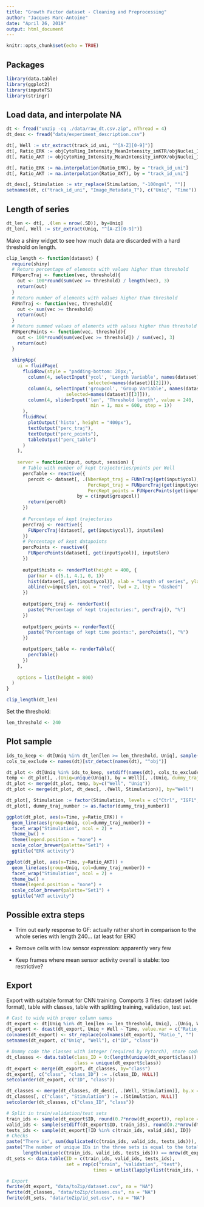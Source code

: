 ```yaml
---
title: "Growth Factor dataset - Cleaning and Preprocessing"
author: "Jacques Marc-Antoine"
date: "April 26, 2019"
output: html_document
---
```


```r
knitr::opts_chunk$set(echo = TRUE)
```

## Packages
```r
library(data.table)
library(ggplot2)
library(imputeTS)
library(stringr)
```

## Load data,  and interpolate NA
```r
dt <- fread("unzip -cq ./data/raw_dt.csv.zip", nThread = 4)
dt_desc <- fread("data/experiment_description.csv")

dt[, Well := str_extract(track_id_uni, "^[A-Z][0-9]")]
dt[, Ratio_ERK := objCytoRing_Intensity_MeanIntensity_imKTR/objNuclei_Intensity_MeanIntensity_imKTR]
dt[, Ratio_AKT := objCytoRing_Intensity_MeanIntensity_imFOX/objNuclei_Intensity_MeanIntensity_imFOX]

dt[, Ratio_ERK := na.interpolation(Ratio_ERK), by = "track_id_uni"]
dt[, Ratio_AKT := na.interpolation(Ratio_AKT), by = "track_id_uni"]

dt_desc[, Stimulation := str_replace(Stimulation, "-100ngml", "")]
setnames(dt, c("track_id_uni", "Image_Metadata_T"), c("Uniq", "Time"))
```

## Length of series
```r
dt_len <- dt[, .(len = nrow(.SD)), by=Uniq]
dt_len[, Well := str_extract(Uniq, "^[A-Z][0-9]")]
```

Make a shiny widget to see how much data are discarded with a hard threshold on length.
```r
clip_length <- function(dataset) { 
  require(shiny)
  # Return percentage of elements with values higher than threshold
  FUNpercTraj <- function(vec, threshold){
    out <- 100*round(sum(vec >= threshold) / length(vec), 3)
    return(out)
  }
  # Return number of elements with values higher than threshold
  FUNnTraj <- function(vec, threshold){
    out <- sum(vec >= threshold)
    return(out)
  }
  # Return summed values of elements with values higher than threshold
  FUNpercPoints <- function(vec, threshold){
    out <- 100*round(sum(vec[vec >= threshold]) / sum(vec), 3)
    return(out)
  }
  
  shinyApp(
    ui = fluidPage(
      fluidRow(style = "padding-bottom: 20px;",
        column(4, selectInput('ycol', 'Length Variable', names(dataset),
                              selected=names(dataset)[[2]])),
        column(4, selectInput('groupcol', 'Group Variable', names(dataset),
                      selected=names(dataset)[[3]])),
        column(4, sliderInput('len', 'Threshold length', value = 240,
                               min = 1, max = 600, step = 1))
      ),
      fluidRow(
        plotOutput('histo', height = "400px"),
        textOutput("perc_traj"),
        textOutput("perc_points"),
        tableOutput("perc_table")
      )
    ),
    
    server = function(input, output, session) {
      # Table with number of kept trajectories/points per Well
      percTable <- reactive({
        percdt <- dataset[, .(NberKept_traj = FUNnTraj(get(input$ycol), input$len),
                              PercKept_traj = FUNpercTraj(get(input$ycol), input$len),
                              PercKept_points = FUNpercPoints(get(input$ycol), input$len)),
                          by = c(input$groupcol)]
        return(percdt)
      })
      
      # Percentage of kept trajectories
      percTraj <- reactive({
        FUNpercTraj(dataset[, get(input$ycol)], input$len)
      })
      # Percentage of kept datapoints
      percPoints <- reactive({
        FUNpercPoints(dataset[, get(input$ycol)], input$len)
      })
      
      output$histo <- renderPlot(height = 400, {
        par(mar = c(5.1, 4.1, 0, 1))
        hist(dataset[, get(input$ycol)], xlab = "Length of series", ylab = "Count of series", main = "")
        abline(v=input$len, col = "red", lwd = 2, lty = "dashed")
      })
      
      output$perc_traj <- renderText({
        paste("Percentage of kept trajectories:", percTraj(), "%")
      })
      
      output$perc_points <- renderText({
        paste("Percentage of kept time points:", percPoints(), "%")
      })

      output$perc_table <- renderTable({
        percTable()
      })
    },
    
    options = list(height = 800)
  )
}
```

```r
clip_length(dt_len)
```

Set the threshold:
```r
len_threshold <- 240
```


## Plot sample
```r
ids_to_keep <- dt[Uniq %in% dt_len[len >= len_threshold, Uniq], sample(unique(Uniq), size = 7), by = Well]$V1
cols_to_exclude <- names(dt)[str_detect(names(dt), "^obj")]

dt_plot <- dt[Uniq %in% ids_to_keep, setdiff(names(dt), cols_to_exclude), with = FALSE]
temp <- dt_plot[, .(Uniq=unique(Uniq)), by = Well][, .(Uniq, dummy_traj_number=seq(1:nrow(.SD))), by = Well]
dt_plot <- merge(dt_plot, temp, by=c("Well", "Uniq"))
dt_plot <- merge(dt_plot, dt_desc[, .(Well, Stimulation)], by="Well")

dt_plot[, Stimulation := factor(Stimulation, levels = c("Ctrl", "IGF1", "HeregulinB1", "HGF", "Betacellulin", "Epiregulin", "EGF"))]
dt_plot[, dummy_traj_number := as.factor(dummy_traj_number)]

ggplot(dt_plot, aes(x=Time, y=Ratio_ERK)) +
  geom_line(aes(group=Uniq, col=dummy_traj_number)) +
  facet_wrap("Stimulation", ncol = 2) +
  theme_bw() +
  theme(legend.position = "none") +
  scale_color_brewer(palette="Set1") +
  ggtitle("ERK activity")

ggplot(dt_plot, aes(x=Time, y=Ratio_AKT)) +
  geom_line(aes(group=Uniq, col=dummy_traj_number)) +
  facet_wrap("Stimulation", ncol = 2) +
  theme_bw() +
  theme(legend.position = "none") +
  scale_color_brewer(palette="Set1") +
  ggtitle("AKT activity")
```

## Possible extra steps

* Trim out early response to GF: actually rather short in comparison to the whole series with length 240... (at least for ERK)

* Remove cells with low sensor expression: apparently very few

* Keep frames where mean sensor activity overall is stable: too restrictive?


## Export

Export with suitable format for CNN training. Comports 3 files: dataset (wide format), table with classes, table with splitting training, validation, test set.
```r
# Cast to wide with proper column names
dt_export <- dt[Uniq %in% dt_len[len >= len_threshold, Uniq], .(Uniq, Well, Time, Ratio_ERK, Ratio_AKT)]
dt_export <- dcast(dt_export, Uniq + Well ~ Time, value.var = c("Ratio_ERK", "Ratio_AKT"))
colnames(dt_export) <- str_replace(colnames(dt_export), "Ratio_", "")
setnames(dt_export, c("Uniq", "Well"), c("ID", "class"))

# Dummy code the classes with integer (required by Pytorch), store code in a DT
dt_classes <- data.table(class_ID = 0:(length(unique(dt_export$class)) - 1),
                         class = unique(dt_export$class))
dt_export <- merge(dt_export, dt_classes, by="class")
dt_export[, c("class", "class_ID") := .(class_ID, NULL)]
setcolorder(dt_export, c("ID", "class"))

dt_classes <- merge(dt_classes, dt_desc[, .(Well, Stimulation)], by.x = "class", by.y = "Well")
dt_classes[, c("class", "Stimulation") := .(Stimulation, NULL)]
setcolorder(dt_classes, c("class_ID", "class"))

# Split in train/validation/test sets
train_ids <- sample(dt_export$ID, round(0.7*nrow(dt_export)), replace = F)
valid_ids <- sample(setdiff(dt_export$ID, train_ids), round(0.2*nrow(dt_export)), replace = F)
tests_ids <- sample(dt_export[!ID %in% c(train_ids, valid_ids), ID])
# Checks
paste("There is", sum(duplicated(c(train_ids, valid_ids, tests_ids))), "overlap between the sets")
paste("The number of unique IDs in the three sets is equal to the total number of IDs:",
      length(unique(c(train_ids, valid_ids, tests_ids))) == nrow(dt_export))
dt_sets <- data.table(ID = c(train_ids, valid_ids, tests_ids),
                      set = rep(c("train", "validation", "test"),
                                times = unlist(lapply(list(train_ids, valid_ids, tests_ids), length))))

# Export
fwrite(dt_export, "data/toZip/dataset.csv", na = "NA")
fwrite(dt_classes, "data/toZip/classes.csv", na = "NA")
fwrite(dt_sets, "data/toZip/id_set.csv", na = "NA")
```


